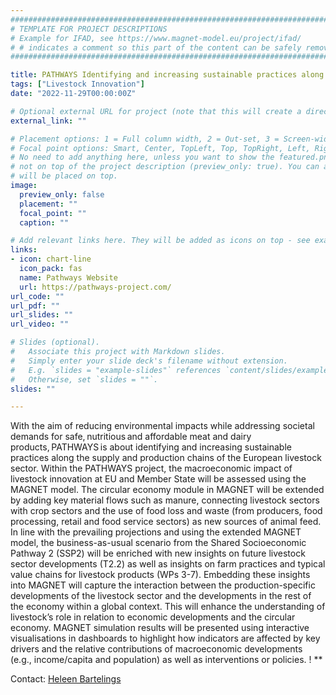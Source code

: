 ```yaml
---
##########################################################################################
# TEMPLATE FOR PROJECT DESCRIPTIONS 
# Example for IFAD, see https://www.magnet-model.eu/project/ifad/
# # indicates a comment so this part of the content can be safely removed.
##########################################################################################

title: PATHWAYS Identifying and increasing sustainable practices along the supply and production chains of European livestock 
tags: ["Livestock Innovation"]
date: "2022-11-29T00:00:00Z"

# Optional external URL for project (note that this will create a direct link and replaces the project detail page).
external_link: ""

# Placement options: 1 = Full column width, 2 = Out-set, 3 = Screen-width
# Focal point options: Smart, Center, TopLeft, Top, TopRight, Left, Right, BottomLeft, Bottom, BottomRight
# No need to add anything here, unless you want to show the featured.png picture only in list of projects but
# not on top of the project description (preview_only: true). You can also add a caption to your featured.png that
# will be placed on top.
image:
  preview_only: false
  placement: ""
  focal_point: ""
  caption: ""

# Add relevant links here. They will be added as icons on top - see examples. If there are no links use ""  
links:
- icon: chart-line
  icon_pack: fas
  name: Pathways Website
  url: https://pathways-project.com/
url_code: ""
url_pdf: ""
url_slides: ""
url_video: ""

# Slides (optional).
#   Associate this project with Markdown slides.
#   Simply enter your slide deck's filename without extension.
#   E.g. `slides = "example-slides"` references `content/slides/example-slides.md`.
#   Otherwise, set `slides = ""`.
slides: ""

---
```

With the aim of reducing environmental impacts while addressing societal demands for safe, nutritious and affordable meat and dairy products, PATHWAYS is about identifying and increasing sustainable practices along the supply and production chains of the European livestock sector. Within the PATHWAYS project, the macroeconomic impact of livestock innovation at EU and Member State will be assessed using the MAGNET model. The circular economy module in MAGNET will be extended by adding key material flows such as manure, connecting livestock sectors with crop sectors and the use of food loss and waste (from producers, food processing, retail and food service sectors) as new sources of animal feed. In line with the prevailing projections and using the extended MAGNET model, the business-as-usual scenario from the Shared Socioeconomic Pathway 2 (SSP2) will be enriched with new insights on future livestock sector developments (T2.2) as well as insights on farm practices and typical value chains for livestock products (WPs 3-7). Embedding these insights into MAGNET will capture the interaction between the production-specific developments of the livestock sector and the developments in the rest of the economy within a global context. This will enhance the understanding of livestock’s role in relation to economic developments and the circular economy. MAGNET simulation results will be presented using interactive visualisations in dashboards to highlight how indicators are affected by key drivers and the relative contributions of macroeconomic developments (e.g., income/capita and population) as well as interventions or policies. 
!
**

Contact: [Heleen Bartelings](/author/heleen-bartelings/)
